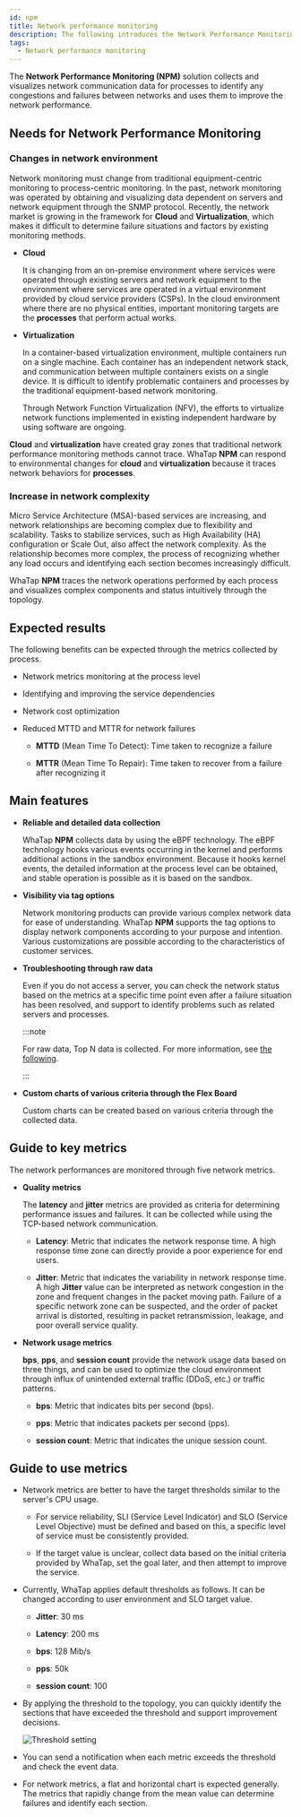 ```yaml
---
id: npm
title: Network performance monitoring
description: The following introduces the Network Performance Monitoring.
tags:
  - Network performance monitoring
---
```


The **Network Performance Monitoring (NPM)** solution collects and visualizes network communication data for processes to identify any congestions and failures between networks and uses them to improve the network performance.

## Needs for Network Performance Monitoring

### Changes in network environment

Network monitoring must change from traditional equipment-centric monitoring to process-centric monitoring. In the past, network monitoring was operated by obtaining and visualizing data dependent on servers and network equipment through the SNMP protocol. Recently, the network market is growing in the framework for **Cloud** and **Virtualization**, which makes it difficult to determine failure situations and factors by existing monitoring methods.

-   **Cloud**

    It is changing from an on-premise environment where services were operated through existing servers and network equipment to the environment where services are operated in a virtual environment provided by cloud service providers (CSPs). In the cloud environment where there are no physical entities, important monitoring targets are the **processes** that perform actual works.

-   **Virtualization**

    In a container-based virtualization environment, multiple containers run on a single machine. Each container has an independent network stack, and communication between multiple containers exists on a single device. It is difficult to identify problematic containers and processes by the traditional equipment-based network monitoring.

    Through Network Function Virtualization (NFV), the efforts to virtualize network functions implemented in existing independent hardware by using software are ongoing.

**Cloud** and **virtualization** have created gray zones that traditional network performance monitoring methods cannot trace. WhaTap **NPM** can respond to environmental changes for **cloud** and **virtualization** because it traces network behaviors for **processes**.

### Increase in network complexity

Micro Service Architecture (MSA)-based services are increasing, and network relationships are becoming complex due to flexibility and scalability. Tasks to stabilize services, such as High Availability (HA) configuration or Scale Out, also affect the network complexity. As the relationship becomes more complex, the process of recognizing whether any load occurs and identifying each section becomes increasingly difficult.

WhaTap **NPM** traces the network operations performed by each process and visualizes complex components and status intuitively through the topology.

## Expected results

The following benefits can be expected through the metrics collected by process.

-   Network metrics monitoring at the process level

-   Identifying and improving the service dependencies

-   Network cost optimization

-   Reduced MTTD and MTTR for network failures

    -   **MTTD** (Mean Time To Detect): Time taken to recognize a failure

    -   **MTTR** (Mean Time To Repair): Time taken to recover from a failure after recognizing it

## Main features

-   **Reliable and detailed data collection**

    WhaTap **NPM** collects data by using the eBPF technology. The eBPF technology hooks various events occurring in the kernel and performs additional actions in the sandbox environment. Because it hooks kernel events, the detailed information at the process level can be obtained, and stable operation is possible as it is based on the sandbox.

-   **Visibility via tag options**

    Network monitoring products can provide various complex network data for ease of understanding. WhaTap **NPM** supports the tag options to display network components according to your purpose and intention. Various customizations are possible according to the characteristics of customer services.

-   **Troubleshooting through raw data**

    Even if you do not access a server, you can check the network status based on the metrics at a specific time point even after a failure situation has been resolved, and support to identify problems such as related servers and processes.

    :::note

    For raw data, Top N data is collected. For more information, see [the following](npm/network-trend-tcp#topn).

    :::

-   **Custom charts of various criteria through the Flex Board**

    Custom charts can be created based on various criteria through the collected data.

## Guide to key metrics

The network performances are monitored through five network metrics.

-   **Quality metrics**

    The **latency** and **jitter** metrics are provided as criteria for determining performance issues and failures. It can be collected while using the TCP-based network communication.

    -   **Latency**: Metric that indicates the network response time. A high response time zone can directly provide a poor experience for end users.

    -   **Jitter**: Metric that indicates the variability in network response time. A high **Jitter** value can be interpreted as network congestion in the zone and frequent changes in the packet moving path. Failure of a specific network zone can be suspected, and the order of packet arrival is distorted, resulting in packet retransmission, leakage, and poor overall service quality.

-   **Network usage metrics**

    **bps**, **pps**, and **session count** provide the network usage data based on three things, and can be used to optimize the cloud environment through influx of unintended external traffic (DDoS, etc.) or traffic patterns.

    -   **bps**: Metric that indicates bits per second (bps).

    -   **pps**: Metric that indicates packets per second (pps).

    -   **session count**: Metric that indicates the unique session count.

## Guide to use metrics

-   Network metrics are better to have the target thresholds similar to the server's CPU usage.

    -   For service reliability, SLI (Service Level Indicator) and SLO (Service Level Objective) must be defined and based on this, a specific level of service must be consistently provided.

    -   If the target value is unclear, collect data based on the initial criteria provided by WhaTap, set the goal later, and then attempt to improve the service.

<!---->

-   Currently, WhaTap applies default thresholds as follows. It can be changed according to user environment and SLO target value.

    -   **Jitter**: 30 ms

    -   **Latency**: 200 ms

    -   **bps**: 128 Mib/s

    -   **pps**: 50k

    -   **session count**: 100

-   By applying the threshold to the topology, you can quickly identify the sections that have exceeded the threshold and support improvement decisions.

    ![Threshold setting](/img/npm-threshold-sample.png)

-   You can send a notification when each metric exceeds the threshold and check the event data.

-   For network metrics, a flat and horizontal chart is expected generally. The metrics that rapidly change from the mean value can determine failures and identify each section.
